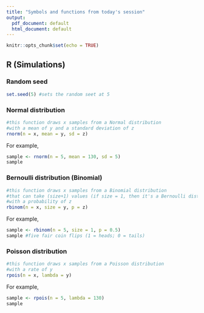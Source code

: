 ```yaml
---
title: "Symbols and functions from today's session"
output:
  pdf_document: default
  html_document: default
---
```


```r
knitr::opts_chunk$set(echo = TRUE)
```

## R (Simulations)

### Random seed

```r
set.seed(5) #sets the random seet at 5
```

### Normal distribution


```r
#this function draws x samples from a Normal distribution
#with a mean of y and a standard deviation of z
rnorm(n = x, mean = y, sd = z) 
```

For example,
```r
sample <- rnorm(n = 5, mean = 130, sd = 5)
sample
```  

### Bernoulli distribution (Binomial)

```r
#this function draws x samples from a Binomial distribution
#that can take (size+1) values (if size = 1, then it's a Bernoulli dist.),
#with a probability of z
rbinom(n = x, size = y, p = z) 
```

For example,
```r
sample <- rbinom(n = 5, size = 1, p = 0.5) 
sample #five fair coin flips (1 = heads; 0 = tails)
```  

### Poisson distribution

```r
#this function draws x samples from a Poisson distribution
#with a rate of y
rpois(n = x, lambda = y) 
```

For example,
```r
sample <- rpois(n = 5, lambda = 130)
sample
```  